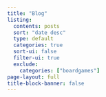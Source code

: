 ```yaml
---
title: "Blog"
listing:
  contents: posts
  sort: "date desc"
  type: default
  categories: true
  sort-ui: false
  filter-ui: true
  exclude:
    categories: ["boardgames"]
page-layout: full
title-block-banner: false
---
```


